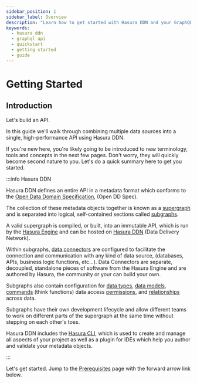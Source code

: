 ```yaml
---
sidebar_position: 1
sidebar_label: Overview
description: "Learn how to get started with Hasura DDN and your GraphQL API."
keywords:
  - hasura ddn
  - graphql api
  - quickstart
  - getting started
  - guide
---
```


# Getting Started

## Introduction

Let's build an API.

In this guide we'll walk through combining multiple data sources into a single, high-performance API using Hasura DDN.

If you're new here, you're likely going to be introduced to new terminology, tools and concepts in the next few pages.
Don't worry, they will quickly become second nature to you. Let's do a quick summary here to get you started.

:::info Hasura DDN

Hasura DDN defines an entire API in a metadata format which conforms to the
[Open Data Domain Specification](https://github.com/hasura/open-data-domain-specification), (Open DD Spec).

The collection of these metadata objects together is known as a [supergraph](/glossary.mdx#supergraph) and is separated
into logical, self-contained sections called [subgraphs](/glossary.mdx#subgraphs).

A valid supergraph is compiled, or built, into an immutable API, which is run by the
[Hasura Engine](/glossary.mdx#immutable-build-runtime-system) and can be hosted on
[Hasura DDN](/glossary.mdx#hasura-data-delivery-network-ddn) (Data Delivery Network).

Within subgraphs, [data connectors](/glossary.mdx#native-data-connectors) are configured to facilitate the connection
and communication with any kind of data source, (databases, APIs, business logic functions, etc...). Data Connectors are
separate, decoupled, standalone pieces of software from the Hasura Engine and are authored by Hasura, the community or
your can build your own.

Subgraphs also contain configuration for [data types](/supergraph-modeling/types.mdx),
[data models](/supergraph-modeling/models.mdx), [commands](/supergraph-modeling/commands.mdx) (think functions) data
access [permissions](/supergraph-modeling/permissions.mdx), and [relationships](/supergraph-modeling/relationships.mdx)
across data.

Subgraphs have their own development lifecycle and allow different teams to work on different parts of the supergraph at
the same time without stepping on each other's toes.

Hasura DDN includes the [Hasura CLI](/cli/overview.mdx), which is used to create and manage all aspects of your project
as well as a plugin for IDEs which help you author and validate your metadata objects.

:::

Let's get started. Jump to the [Prerequisites](/getting-started/00-prerequisites.mdx) page with the forward arrow link
below.
